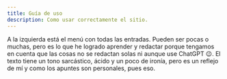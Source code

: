 ```yaml
---
title: Guía de uso
description: Como usar correctamente el sitio.
---
```

 <Analytics/>

A la izquierda está el menú con todas las entradas. Pueden ser pocas o muchas, pero es lo que he logrado aprender y redactar porque tengamos en cuenta que las cosas no se redactan solas ni aunque use ChatGPT 😉. El texto tiene un tono sarcástico, ácido y un poco de ironía, pero es un reflejo de mí y como los apuntes son personales, pues eso.
